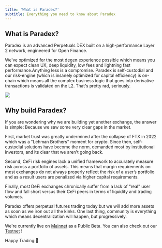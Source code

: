 ```yaml
---
title: 'What is Paradex?'
subtitle: Everything you need to know about Paradex
---
```


## What is Paradex?

Paradex is an advanced Perpetuals DEX built on a high-performance Layer 2 network, engineered for Open Finance.

We've optimized for the most degen experience possible which means you can expect clean UX, deep liquidity, low fees and lightning fast performance.Anything less is a compromise. Paradex is self-custodial and our risk-engine (which is insanely optimized for capital efficiency) is on-chain which means all the complex business logic that goes into derivative transactions is validated on the L2. That's pretty rad, seriously.

<Frame caption="Paradex blends the best of CeFi and DeFi">
<img src="../assets/what-is-paradex.png" />
</Frame>

## Why build Paradex?
If you are wondering why we are building yet another exchange, the answer is simple: Because we saw some very clear gaps in the market.

First, market trust was greatly undermined after the collapse of FTX in 2022 which was a "Lehman Brothers" moment for crypto. Since then, self-custodial solutions have become the norm, demanded most by institutional investors, and its clear that we aren't going back.

Second, CeFi risk engines lack a unified framework to accurately measure risk across a portfolio of assets. This means that margin requirements on most exchanges do not always properly reflect the risk of a user’s portfolio and as a result users are penalized via higher capital requirements.

Finally, most DeFi exchanges chronically suffer from a lack of "real" user flow and fall short versus their CeFi peers in terms of liquidity and trading volumes.

Paradex offers perpetual futures trading today but we will add more assets as soon as we iron out all the kinks. One last thing, community is everything which means decentralization will happen, but progressively.

We're currently live on [Mainnet](https://app.paradex.trade/futures) as a Public Beta. You can also check out our [Testnet](https://app.testnet.paradex.trade/) !

Happy Trading 💜